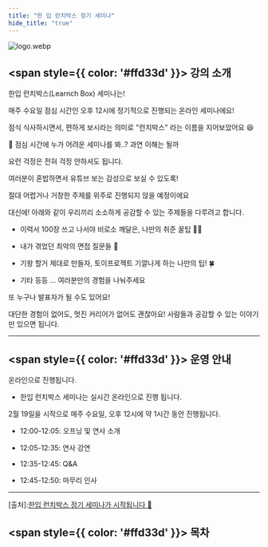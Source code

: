 ```yaml
---
title: "한 입 런치박스 정기 세미나"
hide_title: "true"
---
```


![logo.webp](../../../static/img/%ED%95%9C%20%EC%9E%85%20%EB%9F%B0%EC%B9%98%EB%B0%95%EC%8A%A4%20%EC%A0%95%EA%B8%B0%20%EC%84%B8%EB%AF%B8%EB%82%98/logo.webp)
## <span style={{ color: '#ffd33d' }}> 강의 소개 </span>

한입 런치박스(Learnch Box) 세미나는!

매주 수요일 점심 시간인 오후 12시에 정기적으로 진행되는 온라인 세미나에요!

점식 식사하시면서, 편하게 보시라는 의미로 "런치박스" 라는 이름을 지어보았어요 😆



🤔 점심 시간에 누가 어려운 세미나를 봐..? 과연 이해는 될까



요런 걱정은 전혀 걱정 안하셔도 됩니다.

여러분이 혼밥하면서 유튜브 보는 감성으로 보실 수 있도록!

절대 어렵거나 거창한 주제를 위주로 진행되지 않을 예정이에요



대신에! 아래와 같이 우리끼리 소소하게 공감할 수 있는 주제들을 다루려고 합니다.



- 이력서 100장 쓰고 나서야 비로소 깨달은, 나만의 취준 꿀팁 🧑‍🏫

- 내가 겪었던 최악의 면접 질문들 🤬

- 기왕 할거 제대로 만들자, 토이프로젝트 기깔나게 하는 나만의 팁! 🍀

- 기타 등등 ... 여러분만의 경험을 나눠주세요



또 누구나 발표자가 될 수도 있어요!

대단한 경험이 없어도, 멋진 커리어가 없어도 괜찮아요! 사람들과 공감할 수 있는 이야기만 있으면 됩니다.

---

## <span style={{ color: '#ffd33d' }}> 운영 안내 </span>

온라인으로 진행됩니다.

- 한입 런치박스 세미나는 실시간 온라인으로 진행 됩니다.


2월 19일을 시작으로 매주 수요일, 오후 12시에 약 1시간 동안 진행됩니다.

- 12:00-12:05: 오프닝 및 연사 소개

- 12:05-12:35: 연사 강연

- 12:35-12:45: Q&A

- 12:45-12:50: 마무리 인사









---

[출처]:[한입 런치박스 정기 세미나가 시작됩니다 🍔 ](https://cafe.naver.com/winterlood/1325)

## <span style={{ color: '#ffd33d' }}> 목차 </span>
<FileList/>